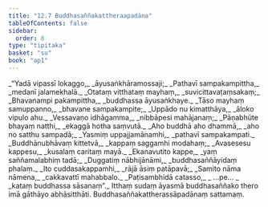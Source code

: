 ```yaml
---
title: "12.7 Buddhasaññakattheraapadāna"
tableOfContents: false
sidebar:
  order: 8
type: "tipitaka"
basket: "su"
book: "ap1"
---
```



<DynamicBreadcrumb />

<Division number="57" book="ap1">

<Paragraph number="2009" type="verses" book="ap1">
_“Yadā vipassī lokaggo,_  
_āyusaṅkhāramossaji;_  
_Pathavī sampakampittha,_  
_medanī jalamekhalā._  

</Paragraph>

</Division>
<Division number="58" book="ap1">

<Paragraph number="2010" type="verses" book="ap1">
_Otataṃ vitthataṃ mayhaṃ,_  
_suvicittavaṭaṃsakaṃ;_  
_Bhavanampi pakampittha,_  
_buddhassa āyusaṅkhaye._  

</Paragraph>

</Division>
<Division number="59" book="ap1">

<Paragraph number="2011" type="verses" book="ap1">
_Tāso mayhaṃ samuppanno,_  
_bhavane sampakampite;_  
_Uppādo nu kimatthāya,_  
_āloko vipulo ahu._  

</Paragraph>

</Division>
<Division number="60" book="ap1">

<Paragraph number="2012" type="verses" book="ap1">
_Vessavaṇo idhāgamma,_  
_nibbāpesi mahājanaṃ;_  
_Pāṇabhūte bhayaṃ natthi,_  
_ekaggā hotha saṃvutā._  

</Paragraph>

</Division>
<Division number="61" book="ap1">

<Paragraph number="2013" type="verses" book="ap1">
_Aho buddhā aho dhammā,_  
_aho no satthu sampadā;_  
_Yasmiṃ uppajjamānamhi,_  
_pathavī sampakampati._  

</Paragraph>

</Division>
<Division number="62" book="ap1">

<Paragraph number="2014" type="verses" book="ap1">
_Buddhānubhāvaṃ kittetvā,_  
_kappaṃ saggamhi modahaṃ;_  
_Avasesesu kappesu,_  
_kusalaṃ caritaṃ mayā._  

</Paragraph>

</Division>
<Division number="63" book="ap1">

<Paragraph number="2015" type="verses" book="ap1">
_Ekanavutito kappe,_  
_yaṃ saññamalabhiṃ tadā;_  
_Duggatiṃ nābhijānāmi,_  
_buddhasaññāyidaṃ phalaṃ._  

</Paragraph>

</Division>
<Division number="64" book="ap1">

<Paragraph number="2016" type="verses" book="ap1">
_Ito cuddasakappamhi,_  
_rājā āsiṃ patāpavā;_  
_Samito nāma nāmena,_  
_cakkavattī mahabbalo._  

</Paragraph>

</Division>
<Division number="65" book="ap1">

<Paragraph number="2017" type="verses" book="ap1">
_Paṭisambhidā catasso,_  
_ …pe… _  
_kataṃ buddhassa sāsanaṃ”._  

</Paragraph>

<Paragraph number="2018" book="ap1">
Itthaṃ sudaṃ āyasmā buddhasaññako thero imā gāthāyo abhāsitthāti.

</Paragraph>
</Division>

<Paragraph number="2019" type="center" book="ap1">
Buddhasaññakattherassāpadānaṃ sattamaṃ.
</Paragraph>